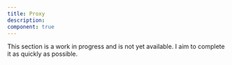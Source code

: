 ```yaml
---
title: Proxy
description:
component: true
---
```


This section is a work in progress and is not yet available. I aim to complete it as quickly as possible.
